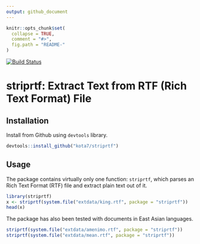 ```yaml
---
output: github_document
---
```


<!-- README.md is generated from README.Rmd. Please edit that file -->

```r
knitr::opts_chunk$set(
  collapse = TRUE,
  comment = "#>",
  fig.path = "README-"
)
```


[![Build Status](https://travis-ci.org/kota7/striprtf.svg?branch=master)](https://travis-ci.org/kota7/striprtf)

# striprtf: Extract Text from RTF (Rich Text Format) File


## Installation

Install from Github using `devtools` library.
```r
devtools::install_github("kota7/striprtf")
```


## Usage

The package contains virtually only one function: `striprtf`, which parses
an Rich Text Format (RTF) file and extract plain text out of it.

```r
library(striprtf)
x <- striprtf(system.file("extdata/king.rtf", package = "striprtf"))
head(x)
```

The package has also been tested with documents in East Asian languages.
```r
striprtf(system.file("extdata/amenimo.rtf", package = "striprtf"))
striprtf(system.file("extdata/mean.rtf", package = "striprtf"))
```





